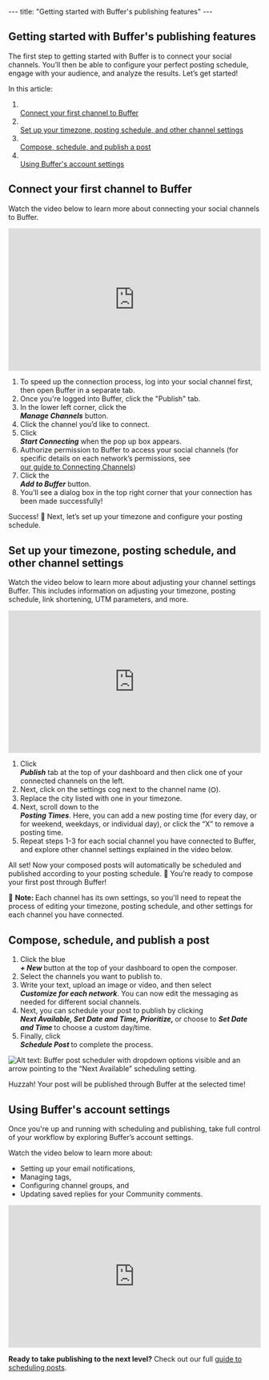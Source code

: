 --- title: "Getting started with Buffer's publishing features" --- <article id="fullArticle"> <h1 class="title">Getting started with Buffer's publishing features</h1> <a href="javascript:window.print()" class="printArticle" title="Print this article" aria-label="Print this Article"><i class="icon-print"></i></a> <p>The first step to getting started with Buffer is to connect your social channels. You’ll then be able to configure your perfect posting schedule, engage with your audience, and analyze the results. Let’s get started!</p> <p>In this article:</p> <ol> <li></li><a href="#h_01G9N50120JFPAD8XFZSENTY3Q" target="_self">Connect your first channel to Buffer</a></li> <li></li><a href="#h_01G9N50FCWHKBH4QWFP51M3TRC" target="_self">Set up your timezone, posting schedule, and other channel settings</a></li> <li></li><a href="#h_01G9N513544XBBVNWKSJ20MDSC" target="_self">Compose, schedule, and publish a post</a></li> <li></li><a href="#Using-Buffers-account-settings-g88nF">Using Buffer's account settings</a></li> </ol> <h2 id="h_01G9N50120JFPAD8XFZSENTY3Q">Connect your first channel to Buffer</h2> <p>Watch the video below to learn more about connecting your social channels to Buffer.</p> <div class="video video-wistia video-responsive" style="aspect-ratio:16 / 9;"> <iframe src="https://fast.wistia.net/embed/iframe/lf2fpqmnzg?videoFoam=false" width="100%" height="100%" frameborder="0" allowtransparency="true" scrolling="no" classname="wistia_embed" name="wistia_embed" msallowfullscreen="true" webkitallowfullscreen="true" mozallowfullscreen="true" allow="autoplay; fullscreen"></iframe> </div> <ol> <li>To speed up the connection process, log into your social channel first, then open Buffer in a separate tab.</li> <li>Once you're logged into Buffer, click the "Publish" tab.&nbsp;</li> <li>In the lower left corner, click the </li><em><strong>Manage Channels</strong></em> button.</li> <li>Click the channel you’d like to connect.</li> <li>Click </li><em><strong>Start Connecting</strong></em> when the pop up box appears.</li> <li>Authorize permission to Buffer to access your social channels (for specific details on each network’s permissions, see </li><a href="https://buffer.helpscoutdocs.com/article/564-connecting-your-channels-to-buffer" target="_self">our guide to Connecting Channels</a>)</li> <li>Click the </li><em><strong>Add to Buffer</strong></em> button.</li> <li>You’ll see a dialog box in the top right corner that your connection has been made successfully!</li> </ol> <p>Success! 🎉 Next, let’s set up your timezone and configure your posting schedule.</p> <h2 id="h_01G9N50FCWHKBH4QWFP51M3TRC">Set up your timezone, posting schedule, and other channel settings</h2> <p>Watch the video below to learn more about adjusting your channel settings Buffer. This includes information on adjusting your timezone, posting schedule, link shortening, UTM parameters, and more.</p> <div class="video video-wistia video-responsive" style="aspect-ratio:16 / 9;"> <iframe src="https://fast.wistia.net/embed/iframe/jyhv6mid25?videoFoam=false" width="100%" height="100%" frameborder="0" allowtransparency="true" scrolling="no" classname="wistia_embed" name="wistia_embed" msallowfullscreen="true" webkitallowfullscreen="true" mozallowfullscreen="true" allow="autoplay; fullscreen"></iframe> </div> <ol> <li>Click </li><i><b>Publish</b></i> tab at the top of your dashboard and then click one of your connected channels on the left.</li> <li>Next, click on the settings cog next to the channel name (⛭).</li> <li>Replace the city listed with one in your timezone.</li> <li>Next, scroll down to the </li><em><strong>Posting Times</strong></em>. Here, you can add a new posting time (for every day, or for weekend, weekdays, or individual day), or click the “X” to remove a posting time.</li> <li>Repeat steps 1-3 for each social channel you have connected to Buffer, and explore other channel settings explained in the video below.</li> </ol> <p>All set! Now your composed posts will automatically be scheduled and published according to your posting schedule. 📆 You’re ready to compose your first post through Buffer!</p> <div class="callout-blue"> <p>📝 <b>Note: </b>Each channel has its own settings, so you'll need to repeat the process of editing your timezone, posting schedule, and other settings for each channel you have connected.</p> </div> <h2 id="h_01G9N513544XBBVNWKSJ20MDSC">Compose, schedule, and publish a post</h2> <ol> <li>Click the blue</li><em><strong> + New&nbsp;</strong></em>button at the top of your dashboard to open the composer.</li> <li>Select the channels you want to publish to.</li> <li>Write your text, upload an image or video, and then select </li><em><strong>Customize for each network</strong></em>. You can now edit the messaging as needed for different social channels.</li> <li>Next, you can schedule your post to publish by clicking </li><i><b>Next Available, Set Date and Time, Prioritize, </b></i>or choose to <i><b>Set Date and Time </b></i>to choose a custom day/time.</li> <li>Finally, click </li><i><b>Schedule Post </b></i>to complete the process.</li> </ol> <img src="//d33v4339jhl8k0.cloudfront.net/docs/assets/64cb6cf86d4a3e191f237e66/images/68a5d317e3f0f94fe32b4f27/file-KknZo0auso.png" alt="Alt text: Buffer post scheduler with dropdown options visible and an arrow pointing to the “Next Available” scheduling setting." style="max-width: 100%; " /> <p>Huzzah! Your post will be published through Buffer at the selected time!&nbsp;</p> <h2 id="Using-Buffers-account-settings-g88nF">Using Buffer's account settings</h2> <p>Once you're up and running with scheduling and publishing, take full control of your workflow by exploring Buffer’s account settings.</p> <p>Watch the video below to learn more about:</p> <ul> <li>Setting up your email notifications,</li> <li>Managing tags,</li> <li>Configuring channel groups, and</li> <li>Updating saved replies for your Community comments.</li> </ul> <div class="video video-wistia video-responsive" style="aspect-ratio:16 / 9;"> <iframe src="https://fast.wistia.net/embed/iframe/m84jzfm0ag?videoFoam=false" width="100%" height="100%" frameborder="0" allowtransparency="true" scrolling="no" classname="wistia_embed" name="wistia_embed" msallowfullscreen="true" webkitallowfullscreen="true" mozallowfullscreen="true" allow="autoplay; fullscreen"></iframe> </div> <div class="callout-blue"> <p><strong>Ready to take publishing to the next level?</strong> Check out our full <a href="https://buffer.helpscoutdocs.com/article/642-scheduling-posts" target="_self">guide to scheduling posts</a>.</p> </div> </article> 